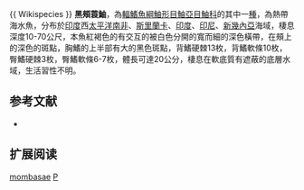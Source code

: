 {{Speciesbox
| name = 黑頰簑鮋
| image = 
| image_width = 250px
| status = NE
| status_system = IUCN3.1
| genus = Pterois
| species = mombasae
| authority =  [[Smith|Smith]], 1957
| synonyms = *''Pteropterus mombasae, Smith, 1957''
*''Pterois mambassae, Smith, 1957''
*''Pterois mombassae, Smith, 1957''
}}
{{ Wikispecies }}
'''黑頰蓑鮋'''，為[[輻鰭魚綱|輻鰭魚綱]][[鮋形目|鮋形目]][[鮋亞目|鮋亞目]][[鮋科|鮋科]]的其中一[[種|種]]，為熱帶海水魚，分布於[[印度|印度]]西[[太平洋|太平洋]][[南非|南非]]、[[斯里蘭卡|斯里蘭卡]]、[[印度|印度]]、[[印尼|印尼]]、[[新幾內亞|新幾內亞]]海域，棲息深度10-70公尺，本魚紅褐色的有交互的被白色分開的寬而細的深色橫帶，在頰上的深色的斑點，胸鰭的上半部有大的黑色斑點，背鰭硬棘13枚，背鰭軟條10枚，臀鰭硬棘3枚，臀鰭軟條6-7枚，體長可達20公分，棲息在軟底質有遮蔽的底層水域，生活習性不明。

==参考文献==
*{{FishBase_species|genus=Pterois|species=mombasae|year=2014|month=6}}

== 扩展阅读 ==
{{refbegin}}
{{wikispecies-inline|Pterois mombasae|黑頰簑鮋}}
{{refend}}
{{Taxonbar|from=Q2359431}}

[[Category:簑鮋屬|mombasae]]
[[Category:1957年描述的鱼类|P]]


{{鮋形目小作品}}